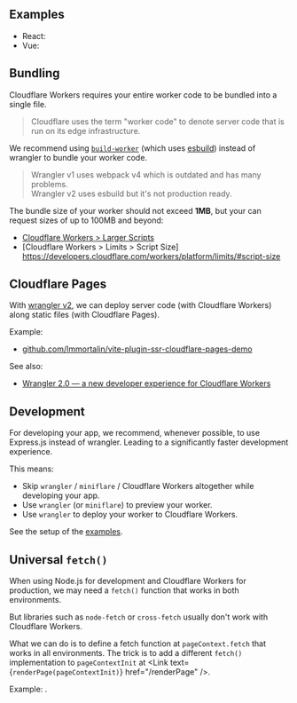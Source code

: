 

## Examples

 - React: <RepoLink path='/examples/cloudflare-workers-react-full/' />
 - Vue: <RepoLink path='/examples/cloudflare-workers-vue/' />


## Bundling

Cloudflare Workers requires your entire worker code to be bundled into a single file.

> Cloudflare uses the term "worker code" to denote server code that is run on its edge infrastructure.

We recommend using [`build-worker`](https://github.com/brillout/build-worker) (which uses [esbuild](https://esbuild.github.io/)) instead of wrangler to bundle your worker code.

> Wrangler v1 uses webpack v4 which is outdated and has many problems.
> <br/>
> Wrangler v2 uses esbuild but it's not production ready.

The bundle size of your worker should not exceed **1MB**, but your can request sizes of up to 100MB and beyond:
 - [Cloudflare Workers > Larger Scripts](https://www.cloudflare.com/larger-scripts-on-workers-early-access/)
 - [Cloudflare Workers > Limits > Script Size] https://developers.cloudflare.com/workers/platform/limits/#script-size

## Cloudflare Pages

With [wrangler v2](https://github.com/cloudflare/wrangler2), we can deploy server code (with Cloudflare Workers) along static files (with Cloudflare Pages).

Example:
 - [github.com/Immortalin/vite-plugin-ssr-cloudflare-pages-demo](https://github.com/Immortalin/vite-plugin-ssr-cloudflare-pages-demo)

See also:
 - [Wrangler 2.0 — a new developer experience for Cloudflare Workers](https://blog.cloudflare.com/wrangler-v2-beta/)


## Development

For developing your app, we recommend, whenever possible, to use Express.js instead of wrangler. Leading to a significantly faster development experience.

This means:
 - Skip `wrangler` / `miniflare` / Cloudflare Workers altogether while developing your app.
 - Use `wrangler` (or `miniflare`) to preview your worker.
 - Use `wrangler` to deploy your worker to Cloudflare Workers.

See the setup of the [examples](#examples).


## Universal `fetch()`

When using Node.js for development and Cloudflare Workers for production, we may need a `fetch()` function that works in both environments.

But libraries such as `node-fetch` or `cross-fetch` usually don't work with Cloudflare Workers.

What we can do is to define a fetch function at `pageContext.fetch` that works in all environments.
The trick is to add a different `fetch()` implementation to `pageContextInit` at <Link text={<code>renderPage(pageContextInit)</code>} href="/renderPage" />.

Example: <RepoLink path='/examples/cloudflare-workers-react-full#universal-fetch' />.
